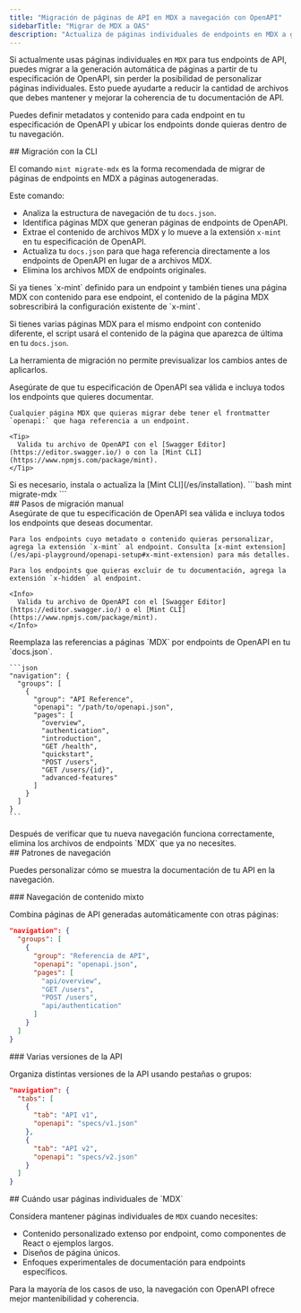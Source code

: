 ```yaml
---
title: "Migración de páginas de API en MDX a navegación con OpenAPI"
sidebarTitle: "Migrar de MDX a OAS"
description: "Actualiza de páginas individuales de endpoints en MDX a generación automatizada con OpenAPI y navegación flexible"
---
```


Si actualmente usas páginas individuales en `MDX` para tus endpoints de API, puedes migrar a la generación automática de páginas a partir de tu especificación de OpenAPI, sin perder la posibilidad de personalizar páginas individuales. Esto puede ayudarte a reducir la cantidad de archivos que debes mantener y mejorar la coherencia de tu documentación de API.

Puedes definir metadatos y contenido para cada endpoint en tu especificación de OpenAPI y ubicar los endpoints donde quieras dentro de tu navegación.

<div id="cli-migration">
  ## Migración con la CLI
</div>

El comando `mint migrate-mdx` es la forma recomendada de migrar de páginas de endpoints en MDX a páginas autogeneradas.

Este comando:

* Analiza la estructura de navegación de tu `docs.json`.
* Identifica páginas MDX que generan páginas de endpoints de OpenAPI.
* Extrae el contenido de archivos MDX y lo mueve a la extensión `x-mint` en tu especificación de OpenAPI.
* Actualiza tu `docs.json` para que haga referencia directamente a los endpoints de OpenAPI en lugar de a archivos MDX.
* Elimina los archivos MDX de endpoints originales.

<Info>
  Si ya tienes `x-mint` definido para un endpoint y también tienes una página MDX con contenido para ese endpoint, el contenido de la página MDX sobrescribirá la configuración existente de `x-mint`.

  Si tienes varias páginas MDX para el mismo endpoint con contenido diferente, el script usará el contenido de la página que aparezca de última en tu `docs.json`.

  La herramienta de migración no permite previsualizar los cambios antes de aplicarlos.
</Info>

<Steps>
  <Step title="Prepara tu especificación de OpenAPI.">
    Asegúrate de que tu especificación de OpenAPI sea válida e incluya todos los endpoints que quieres documentar.

    Cualquier página MDX que quieras migrar debe tener el frontmatter `openapi:` que haga referencia a un endpoint.

    <Tip>
      Valida tu archivo de OpenAPI con el [Swagger Editor](https://editor.swagger.io/) o con la [Mint CLI](https://www.npmjs.com/package/mint).
    </Tip>
  </Step>

  <Step title="Instala la Mint CLI">
    Si es necesario, instala o actualiza la [Mint CLI](/es/installation).
  </Step>

  <Step title="Ejecuta el comando de migración.">
    ```bash
    mint migrate-mdx
    ```
  </Step>
</Steps>

<div id="manual-migration-steps">
  ## Pasos de migración manual
</div>

<Steps>
  <Step title="Prepara tu especificación de OpenAPI.">
    Asegúrate de que tu especificación de OpenAPI sea válida e incluya todos los endpoints que deseas documentar.

    Para los endpoints cuyo metadato o contenido quieras personalizar, agrega la extensión `x-mint` al endpoint. Consulta [x-mint extension](/es/api-playground/openapi-setup#x-mint-extension) para más detalles.

    Para los endpoints que quieras excluir de tu documentación, agrega la extensión `x-hidden` al endpoint.

    <Info>
      Valida tu archivo de OpenAPI con el [Swagger Editor](https://editor.swagger.io/) o el [Mint CLI](https://www.npmjs.com/package/mint).
    </Info>
  </Step>

  <Step title="Actualiza tu estructura de navegación.">
    Reemplaza las referencias a páginas `MDX` por endpoints de OpenAPI en tu `docs.json`.

    ```json
    "navigation": {
      "groups": [
        {
          "group": "API Reference",
          "openapi": "/path/to/openapi.json",
          "pages": [
            "overview",
            "authentication",
            "introduction",
            "GET /health",
            "quickstart", 
            "POST /users",
            "GET /users/{id}",
            "advanced-features"
          ]
        }
      ]
    }
    ```
  </Step>

  <Step title="Elimina los archivos MDX antiguos.">
    Después de verificar que tu nueva navegación funciona correctamente, elimina los archivos de endpoints `MDX` que ya no necesites.
  </Step>
</Steps>

<div id="navigation-patterns">
  ## Patrones de navegación
</div>

Puedes personalizar cómo se muestra la documentación de tu API en la navegación.

<div id="mixed-content-navigation">
  ### Navegación de contenido mixto
</div>

Combina páginas de API generadas automáticamente con otras páginas:

```json
"navigation": {
  "groups": [
    {
      "group": "Referencia de API",
      "openapi": "openapi.json",
      "pages": [
        "api/overview",
        "GET /users",
        "POST /users", 
        "api/authentication"
      ]
    }
  ]
}
```

<div id="multiple-api-versions">
  ### Varias versiones de la API
</div>

Organiza distintas versiones de la API usando pestañas o grupos:

```json
"navigation": {
  "tabs": [
    {
      "tab": "API v1",
      "openapi": "specs/v1.json"
    },
    {
      "tab": "API v2",
      "openapi": "specs/v2.json"
    }
  ]
}
```

<div id="when-to-use-individual-mdx-pages">
  ## Cuándo usar páginas individuales de `MDX`
</div>

Considera mantener páginas individuales de `MDX` cuando necesites:

* Contenido personalizado extenso por endpoint, como componentes de React o ejemplos largos.
* Diseños de página únicos.
* Enfoques experimentales de documentación para endpoints específicos.

Para la mayoría de los casos de uso, la navegación con OpenAPI ofrece mejor mantenibilidad y coherencia.